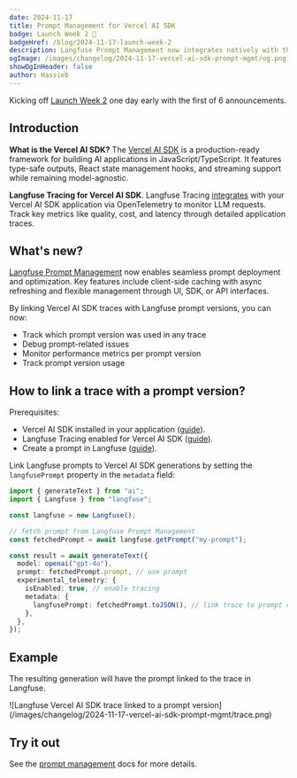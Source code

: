 ```yaml
---
date: 2024-11-17
title: Prompt Management for Vercel AI SDK
badge: Launch Week 2 🚀
badgeHref: /blog/2024-11-17-launch-week-2
description: Langfuse Prompt Management now integrates natively with the Vercel AI SDK. Version and release prompts in Langfuse, use them via Vercel AI SDK, monitor metrics in Langfuse.
ogImage: /images/changelog/2024-11-17-vercel-ai-sdk-prompt-mgmt/og.png
showOgInHeader: false
author: Hassieb
---
```



<ChangelogHeader />

Kicking off [Launch Week 2](/blog/2024-11-17-launch-week-2) one day early with the first of 6 announcements.

## Introduction

**What is the Vercel AI SDK?** The [Vercel AI SDK](https://sdk.vercel.ai/getting-started) is a production-ready framework for building AI applications in JavaScript/TypeScript. It features type-safe outputs, React state management hooks, and streaming support while remaining model-agnostic.

**Langfuse Tracing for Vercel AI SDK**. Langfuse Tracing [integrates](/docs/integrations/vercel-ai-sdk) with your Vercel AI SDK application via OpenTelemetry to monitor LLM requests. Track key metrics like quality, cost, and latency through detailed application traces.

## What's new?

[Langfuse Prompt Management](/docs/prompts/get-started) now enables seamless prompt deployment and optimization. Key features include client-side caching with async refreshing and flexible management through UI, SDK, or API interfaces.

By linking Vercel AI SDK traces with Langfuse prompt versions, you can now:

- Track which prompt version was used in any trace
- Debug prompt-related issues
- Monitor performance metrics per prompt version
- Track prompt version usage

## How to link a trace with a prompt version?

Prerequisites:

- Vercel AI SDK installed in your application ([guide](https://sdk.vercel.ai/getting-started)).
- Langfuse Tracing enabled for Vercel AI SDK ([guide](/docs/integrations/vercel-ai-sdk)).
- Create a prompt in Langfuse ([guide](/docs/prompts/get-started)).

Link Langfuse prompts to Vercel AI SDK generations by setting the `langfusePrompt` property in the `metadata` field:

```typescript {11,13,15}
import { generateText } from "ai";
import { Langfuse } from "langfuse";

const langfuse = new Langfuse();

// fetch prompt from Langfuse Prompt Management
const fetchedPrompt = await langfuse.getPrompt("my-prompt");

const result = await generateText({
  model: openai("gpt-4o"),
  prompt: fetchedPrompt.prompt, // use prompt
  experimental_telemetry: {
    isEnabled: true, // enable tracing
    metadata: {
      langfusePrompt: fetchedPrompt.toJSON(), // link trace to prompt version
    },
  },
});
```

## Example

The resulting generation will have the prompt linked to the trace in Langfuse.

<Frame fullWidth border>
  ![Langfuse Vercel AI SDK trace linked to a prompt
  version](/images/changelog/2024-11-17-vercel-ai-sdk-prompt-mgmt/trace.png)
</Frame>

## Try it out

See the [prompt management](/docs/prompts/get-started) docs for more details.
